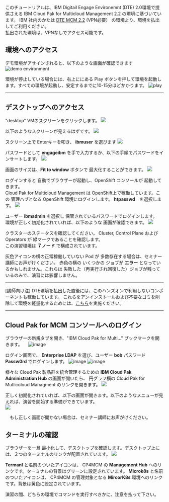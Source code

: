 このチュートリアルは、IBM Digitail Engage Environemnt (DTE) 2.0環境で提供さえる IBM Cloud Pak for Multicloud Management 2.2 の環境に基づいています。
IBM 社内のかたは [DTE MCM 2.2](https://assetrepo.ibm.com/collection/ibm-cloud-pak-for-multicloud-management-2-0) (VPN必要） の環境より、環境を払出してご利用ください。  
払出された環境は、VPNなしでアクセス可能です。

## 環境へのアクセス
デモ環境がアサインされると、以下のような画面が確認できます
![demo environment](./images/2020-09-11-10-28-02.png)

環境が停止している場合には、右上ににある Play ボタンを押して環境を起動します。すべての環境が起動し、安定するまでに10-15分ほどかかります。
![play](images/2020-09-11-10-29-24.png)

***

## デスクトップへのアクセス

  "desktop" VMのスクリーンをクリックします。
  ![](images/2020-09-11-10-52-05.png)
  
  以下のようなスクリーンが見えるはずです。
  ![](images/2020-09-11-10-55-08.png)
  
  スクリーン上で Enterキーを叩き、  **ibmuser** を選びます
  ![](images/2020-09-11-11-00-19.png)

  パスワードとして **engageibm** を手で入力するか、以下の手順でパスワードをインサートします。
  ![](images/2020-09-11-11-03-55.png)

  画面のサイズは、**Fit to window** ボタンで 最大化することができます。
  ![](images/2020-09-11-11-06-42.png)

  ログインすると 自動でブラウザーが起動し、OpenShift コンソールが 起動してきます。  
  Cloud Pak for Multicloud Management は OpenShift上で稼働しています。この 管理ハブとなる OpenShift 環境にログインします。
  **htpasswd**　を選択します。
  ![](images/2020-09-11-11-08-59.png)

  ユーザー **ibmadmin** を選択し 保管されているパスワードでログインします。  
  環境が正しく初期化されていれば、以下のような 画面が確認できます。
  ![](images/2020-09-11-11-12-49.png)

  クラスターのステータスを確認してください。 Cluster, Control Plane および Operators が 緑マークであることを確認します。  
  この演習環境は **７ノード** で構成されています。
  
  灰色アイコンの横の正常稼働していない Pod が 多数存在する場合は、セミナー講師にお声がけください。
  赤色の横の いくつかの ジョブが **エラー** となっているかもしれません。これらは 失敗した（再実行され回復した）ジョブが残っているのみで、演習には影響しません。
***
  [講師向け注]
DTE環境を払出した直後には、このハンズオンで利用しないコンポーネントも稼働しています。
これらをアンインストールおよび不要なゴミを削除して環境を軽量化するためには、[こちら](https://github.com/ICpTrial/cp4mcm-demohub/blob/master/src/pages/gettingstarted/cleanaup.md)を実施ください。
***

## Cloud Pak for MCM コンソールへのログイン

  ブラウザーの新規タブを開き、"IBM Cloud Pak for Multi..." ブックマークを開きます。
　![image](https://user-images.githubusercontent.com/22209835/115195077-49dec780-a129-11eb-9440-cb562324d69e.png)

  ログイン画面で、 **Enterprise LDAP** を選び、ユーザー **bob** パスワード **Passw0rd** でログインします。
  ![image](https://user-images.githubusercontent.com/22209835/115195165-611db500-a129-11eb-842f-08e541034006.png)
  ![image](https://user-images.githubusercontent.com/22209835/115195201-6da20d80-a129-11eb-9ed4-1e166874d3cf.png)

  様々な Cloud Pak 製品群を統合管理するための **IBM Cloud Pak Administration Hub** の画面が開いたら、 円グラフ横の Cloud Pak for Mutlicoloud Managment のリンクを開きます。
  ![](images/2020-10-16-11-50-56.png)

  正しく初期化されていれば、以下の画面が開きます。以下のようなメニューが見えれば、演習を開始する準備ができています。  
  ![](images/2020-10-08-10-50-38.png)

　もし正しく画面が開かない場合は、セミナー講師にお声がけください。
　
## ターミナルの確認

  ブラウザーを一旦 最小化して、デスクトップを確認します。デスクトップ上には、２つのターミナルのリンクが配置されています。
  ![](images/2020-09-11-12-13-51.png)

  **Termanl** と名前のついたアイコンは、 CP4MCM の **Management Hub** へのリンクです。ターミナルの背景はグリーンに設定されています。
  **Microk8s** と名前のついたアイコンは、 CP4MCM の管理対象となる **MircorK8s** 環境へのリンクです。背景は黄色に設定されています。
  
  演習の間、どちらの環境でコマンドを実行すべきかに、注意を払って下さい。
